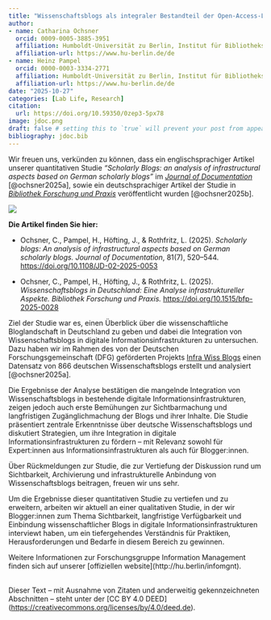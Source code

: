 ```yaml
---
title: "Wissenschaftsblogs als integraler Bestandteil der Open-Access-Landschaft"
author:
- name: Catharina Ochsner
  orcid: 0009-0005-3885-3951
  affiliation: Humboldt-Universität zu Berlin, Institut für Bibliotheks- und Informationswissenschaft (IBI)
  affiliation-url: https://www.hu-berlin.de/de
- name: Heinz Pampel
  orcid: 0000-0003-3334-2771
  affiliation: Humboldt-Universität zu Berlin, Institut für Bibliotheks- und Informationswissenschaft (IBI) & Helmholtz Gemeinschaft, Helmholtz Open Science Office
  affiliation-url: https://www.hu-berlin.de/de
date: "2025-10-27"
categories: [Lab Life, Research] 
citation:
  url: https://doi.org/10.59350/0zep3-5px78
image: jdoc.png
draft: false # setting this to `true` will prevent your post from appearing on your listing page until you're ready!
bibliography: jdoc.bib
---
```


Wir freuen uns, verkünden zu können, dass ein englischsprachiger Artikel unserer quantitativen Studie *“Scholarly Blogs: an analysis of infrastructural aspects based on German scholarly blogs”* im [*Journal of Documentation*](https://www.emerald.com/jd) [@ochsner2025a], sowie ein deutschsprachiger Artikel der Studie in [*Bibliothek Forschung und Praxis*](https://www.degruyterbrill.com/journal/key/bfup/html) veröffentlicht wurden [@ochsner2025b].

![](jdoc.png)

**Die Artikel finden Sie hier:**

-   Ochsner, C., Pampel, H., Höfting, J., & Rothfritz, L. (2025). *Scholarly blogs: An analysis of infrastructural aspects based on German scholarly blogs.* *Journal of Documentation*, 81(7), 520–544. <https://doi.org/10.1108/JD-02-2025-0053>

-   Ochsner, C., Pampel, H., Höfting, J., & Rothfritz, L. (2025). *Wissenschaftsblogs in Deutschland: Eine Analyse infrastruktureller Aspekte.* *Bibliothek Forschung und Praxis.* <https://doi.org/10.1515/bfp-2025-0028>

Ziel der Studie war es, einen Überblick über die wissenschaftliche Bloglandschaft in Deutschland zu geben und dabei die Integration von Wissenschaftsblogs in digitale Informationsinfrastrukturen zu untersuchen. Dazu haben wir im Rahmen des von der Deutschen Forschungsgemeinschaft (DFG) geförderten Projekts [Infra Wiss Blogs](https://infrawissblogs.org/) einen Datensatz von 866 deutschen Wissenschaftsblogs erstellt und analysiert [@ochsner2025a].

Die Ergebnisse der Analyse bestätigen die mangelnde Integration von Wissenschaftsblogs in bestehende digitale Informationsinfrastrukturen, zeigen jedoch auch erste Bemühungen zur Sichtbarmachung und langfristigen Zugänglichmachung der Blogs und ihrer Inhalte. Die Studie präsentiert zentrale Erkenntnisse über deutsche Wissenschaftsblogs und diskutiert Strategien, um ihre Integration in digitale Informationsinfrastrukturen zu fördern – mit Relevanz sowohl für Expert:innen aus Informationsinfrastrukturen als auch für Blogger:innen.

Über Rückmeldungen zur Studie, die zur Vertiefung der Diskussion rund um Sichtbarkeit, Archivierung und infrastrukturelle Anbindung von Wissenschaftsblogs beitragen, freuen wir uns sehr.

Um die Ergebnisse dieser quantitativen Studie zu vertiefen und zu erweitern, arbeiten wir aktuell an einer qualitativen Studie, in der wir Blogger:innen zum Thema Sichtbarkeit, langfristige Verfügbarkeit und Einbindung wissenschaftlicher Blogs in digitale Informationsinfrastrukturen interviewt haben, um ein tiefergehendes Verständnis für Praktiken, Herausforderungen und Bedarfe in diesem Bereich zu gewinnen.

Weitere Informationen zur Forschungsgruppe Information Management finden sich auf unserer \[offiziellen website\](http://hu.berlin/infomgnt).

\
Dieser Text – mit Ausnahme von Zitaten und anderweitig gekennzeichneten Abschnitten – steht unter der \[CC BY 4.0 DEED\](<https://creativecommons.org/licenses/by/4.0/deed.de>).
